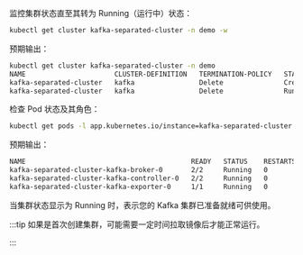 监控集群状态直至其转为 Running（运行中）状态：
```bash
kubectl get cluster kafka-separated-cluster -n demo -w
```

预期输出：

```bash
kubectl get cluster kafka-separated-cluster -n demo
NAME                      CLUSTER-DEFINITION   TERMINATION-POLICY   STATUS     AGE
kafka-separated-cluster   kafka                Delete               Creating   13s
kafka-separated-cluster   kafka                Delete               Running    63s
```

检查 Pod 状态及其角色：
```bash
kubectl get pods -l app.kubernetes.io/instance=kafka-separated-cluster -n demo
```

预期输出：
```bash
NAME                                         READY   STATUS    RESTARTS   AGE
kafka-separated-cluster-kafka-broker-0       2/2     Running   0          13m
kafka-separated-cluster-kafka-controller-0   2/2     Running   0          13m
kafka-separated-cluster-kafka-exporter-0     1/1     Running   0          12m
```

当集群状态显示为 Running 时，表示您的 Kafka 集群已准备就绪可供使用。

:::tip
如果是首次创建集群，可能需要一定时间拉取镜像后才能正常运行。

:::